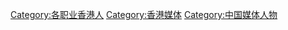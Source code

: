 [[Category:各职业香港人|Category:各职业香港人]]
[[Category:香港媒体|Category:香港媒体]]
[[Category:中国媒体人物|Category:中国媒体人物]]